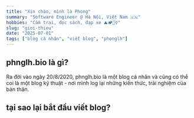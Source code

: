 ```yaml
---
title: "Xin chào, mình là Phong"
summary: "Software Engineer @ Hà Nội, Việt Nam 🇻🇳"
hobbies: "Cắm trại, đọc sách, đạp xe ⛰🏕🚵‍♀️"
slug: "gioi-thieu"
date: "2025-07-01"
tags: ["blog cá nhân", "viết blog", "phonglh"]
---
```


## phnglh.bio là gì?

Ra đời vào ngày 20/8/2020, phnglh.bio là một blog cá nhân và cũng có thể coi là một blog kỹ thuật - nơi mình log lại những kiến thức, trải nghiệm của bản thân.

## tại sao lại bắt đầu viết blog?

